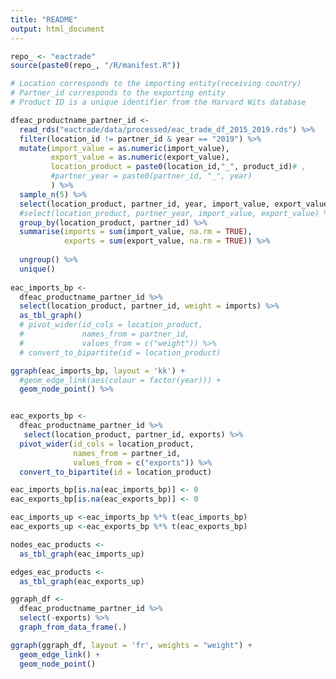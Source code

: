 ```yaml
---
title: "README"
output: html_document
---
```


```r
repo_ <- "eactrade"
source(paste0(repo_, "/R/manifest.R"))
```

```r
# Location corresponds to the importing entity(receiving country)
# Partner_id corresponds to the exporting entity
# Product ID is a unique identifier from the Harvard Wits database

dfeac_productname_partner_id <- 
  read_rds("eactrade/data/processed/eac_trade_df_2015_2019.rds") %>%
  filter(location_id != partner_id & year == "2019") %>%
  mutate(import_value = as.numeric(import_value), 
         export_value = as.numeric(export_value),
         location_product = paste0(location_id,"_", product_id)# ,
         #partner_year = paste0(partner_id, "_", year)
         ) %>%
  sample_n(5) %>% 
  select(location_product, partner_id, year, import_value, export_value) %>%
  #select(location_product, partner_year, import_value, export_value) %>%
  group_by(location_product, partner_id) %>%
  summarise(imports = sum(import_value, na.rm = TRUE), 
            exports = sum(export_value, na.rm = TRUE)) %>%
  
  ungroup() %>%
  unique()
  
eac_imports_bp <-  
  dfeac_productname_partner_id %>%
  select(location_product, partner_id, weight = imports) %>%
  as_tbl_graph()
  # pivot_wider(id_cols = location_product,
  #             names_from = partner_id, 
  #             values_from = c("weight")) %>%
  # convert_to_bipartite(id = location_product)

ggraph(eac_imports_bp, layout = 'kk') + 
  #geom_edge_link(aes(colour = factor(year))) + 
  geom_node_point() %>%


eac_exports_bp <-  
  dfeac_productname_partner_id %>%
   select(location_product, partner_id, exports) %>%
  pivot_wider(id_cols = location_product,
              names_from = partner_id, 
              values_from = c("exports")) %>%
  convert_to_bipartite(id = location_product)

eac_imports_bp[is.na(eac_imports_bp)] <- 0
eac_exports_bp[is.na(eac_exports_bp)] <- 0

eac_imports_up <-eac_imports_bp %*% t(eac_imports_bp)
eac_exports_up <-eac_exports_bp %*% t(eac_exports_bp)

nodes_eac_products <-
  as_tbl_graph(eac_imports_up) 

edges_eac_products <-
  as_tbl_graph(eac_exports_up)
```


```r
ggraph_df <- 
  dfeac_productname_partner_id %>% 
  select(-exports) %>%
  graph_from_data_frame(.)

ggraph(ggraph_df, layout = 'fr', weights = "weight") + 
  geom_edge_link() + 
  geom_node_point()
```

